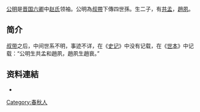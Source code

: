 {{distinguish|趙公明}}
{{Article issues|
{{copyedit|time=2010-06-19T07:46:28+00:00}}
{{expand|time=2010-06-19T07:46:28+00:00}}
{{refimprove|time=2010-06-19T07:46:28+00:00}}
{{nofootnotes|time=2010-06-19T07:47:09+00:00}}
}}
[[公明|公明]]是[[晋国六卿|晋国六卿]]中[[赵氏|赵氏]]领袖。公明為[[叔帶|叔帶]]下傳四世孫。生二子，有[[共孟|共孟]]，[[趙夙|趙夙]]。

== 简介 ==
[[叔带|叔带]]之后，中间世系不明，事迹不详，在《[[史记|史记]]》中没有记载，在《[[世本|世本]]》中记载：“公明生共孟和趙夙，趙夙生趙衰。”

== 资料連結 ==
*{{cite book | title=世本}}

{{China-mil-bio-stub}}
{{春秋人物小作品}}
[[Category:春秋人|Category:春秋人]]